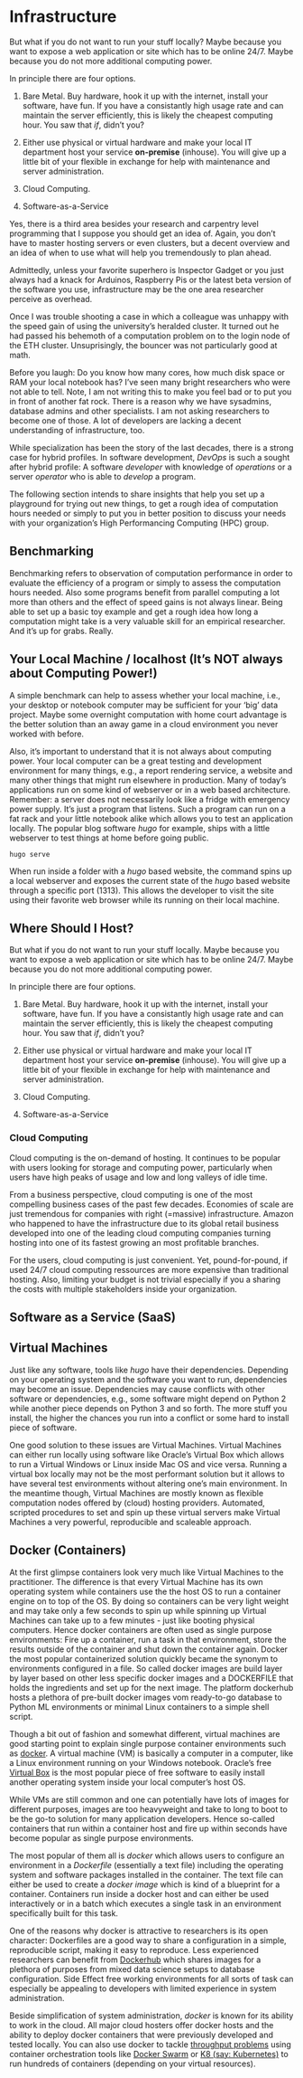 # Infrastructure


But what if you do not want to run your stuff locally? Maybe because you want to expose a web application or site which has to be online 24/7. Maybe because you do not more additional computing power. 

In principle there are four options.

1. Bare Metal. Buy hardware, hook it up with the internet, install your software, have fun. If you have a consistantly high usage rate and can maintain the server efficiently, this is likely the cheapest computing hour. You saw that *if*, didn't you?

2. Either use physical or virtual hardware and make your local IT department host your service **on-premise** (inhouse). You will give up a little bit of your flexible in exchange for help with maintenance and server administration.

3. Cloud Computing.


4. Software-as-a-Service



Yes, there is a third area besides your research and carpentry level programming
that I suppose you should get an idea of. Again, you don't have to master hosting
servers or even clusters, but a decent overview and an idea of when to use what will
help you tremendously to plan ahead.

Admittedly, unless your favorite superhero is Inspector Gadget or you 
just always had a knack for Arduinos, Raspberry Pis or the latest beta version 
of the software you use, infrastructure may be the one area researcher perceive as overhead.

Once I was trouble shooting a case in which a colleague was unhappy with the speed gain of using the university's heralded cluster. It turned out he had passed his behemoth of a computation 
problem on to the login node of the ETH cluster. Unsuprisingly, the bouncer was not 
particularly good at math. 

Before you laugh: Do you know how many cores, how much disk space or RAM your local notebook has?
I've seen many bright researchers who were not able to tell. Note, I am not writing this to make you feel bad or to put you in front of another fat rock. There is a reason why we have sysadmins, database admins and other specialists. I am not asking researchers to become one of those. A lot of developers are lacking a decent understanding of infrastructure, too. 

While specialization has been the story of the last decades, there is a strong case for hybrid profiles. In software development, *DevOps* is such a sought after hybrid profile: A software *developer* with knowledge of *operations* or a server *operator* who is able to *develop* a program. 

The following section intends to share insights that help you set up a playground for trying out new things, to get a rough idea of computation hours needed or simply to put you in better position to discuss your needs with your organization's High Performancing Computing (HPC) group. 

## Benchmarking

Benchmarking refers to observation of computation performance in order to evaluate the efficiency of a program or simply to assess the computation hours needed. Also some programs benefit from parallel computing a lot more than others and the effect of speed gains is not always linear. Being able to set up a basic toy example and get a rough idea how long a computation might take is a very valuable skill for an empirical researcher. And it's up for grabs. Really. 





## Your Local Machine / localhost (It's NOT always about Computing Power!)

A simple benchmark can help to assess whether your local machine, i.e., your desktop or notebook computer may be sufficient for your 'big' data project. Maybe some overnight computation with home court advantage is the better solution than an away game in a cloud environment you never worked with before. 

Also, it's important to understand that it is not always about computing power. Your local computer can be a great testing and development environment for many things, e.g., a report rendering service, a website and many other things that might run elsewhere in production. Many of today's applications run on some kind of webserver or in a web based architecture. Remember: a server  does not necessarily look like a fridge with emergency power supply. It's just a program that listens. Such a program can run on a fat rack and your little notebook alike which allows you to test an application locally. The popular blog software *hugo* for example, ships with a little webserver to test things at home before going public. 

```
hugo serve
```

When run inside a folder with a *hugo* based website, the command spins up a local webserver and exposes the current state 
of the *hugo* based website through a specific port (1313). This allows the developer to visit the site using their favorite 
web browser while its running on their local machine.


## Where Should I Host? 

But what if you do not want to run your stuff locally. Maybe because you want to expose a web application or site which has to be online 24/7. Maybe because you do not more additional computing power. 

In principle there are four options.

1. Bare Metal. Buy hardware, hook it up with the internet, install your software, have fun. If you have a consistantly high usage rate and can maintain the server efficiently, this is likely the cheapest computing hour. You saw that *if*, didn't you?

2. Either use physical or virtual hardware and make your local IT department host your service **on-premise** (inhouse). You will give up a little bit of your flexible in exchange for help with maintenance and server administration.

3. Cloud Computing.


4. Software-as-a-Service



### Cloud Computing

Cloud computing is the on-demand of hosting. It continues to be popular with users looking for storage and computing power, particularly when users have high peaks of usage and low and long valleys of idle time. 

From a business perspective, cloud computing is one of the most compelling business cases of the past few decades. Economies of scale are just tremendous for companies with right (=massive) infrastructure. Amazon who happened to have the infrastructure due to its global retail business developed into one of the leading cloud computing companies turning hosting into one of its fastest growing an most profitable branches. 

For the users, cloud computing is just convenient. Yet, pound-for-pound, if used 24/7 cloud computing ressources are more expensive than traditional hosting. Also, limiting your budget is not trivial especially if you a sharing the costs with multiple stakeholders inside your organization. 



## Software as a Service (SaaS)







## Virtual Machines

Just like any software, tools like *hugo* have their dependencies. Depending on your operating system and the software you want to run, dependencies may become an issue. Dependencies may cause conflicts with other software or dependencies, e.g., some software might depend on Python 2 while another piece depends on Python 3 and so forth. The more stuff you install, the higher the chances you run into a conflict or some hard to install piece of software. 

One good solution to these issues are Virtual Machines. Virtual Machines can either run locally using software like Oracle's Virtual Box which allows to run a Virtual Windows or Linux inside Mac OS and vice versa. Running a virtual box locally may not be the most performant solution but it allows to have several test environments without altering one's main environment. 
In the meantime though, Virtual Machines are mostly known as flexible computation nodes offered by (cloud) hosting providers. Automated, scripted procedures to set and spin up these virtual servers make Virtual Machines a very powerful, reproducible and scaleable approach.


## Docker (Containers)

At the first glimpse containers look very much like Virtual Machines to the practitioner. The difference is that every Virtual Machine has its own operating system while containers use the the host OS to run a container engine on to top of the OS. By doing so containers can be very light weight and may take only a few seconds to spin up while spinning up Virtual Machines can take up to a few minutes - just like booting physical computers. Hence docker containers are often used as single purpose environments: Fire up a container, run a task in that environment, store the results outside of the container and shut down the container again. Docker the most popular containerized solution quickly became the synonym to environments configured in a file. So called docker images are build layer by layer based on other less specific docker images and a DOCKERFILE that holds the ingredients and set up for the next image. The platform dockerhub hosts a plethora of pre-built docker images vom ready-to-go database to Python ML environments or minimal Linux containers to a simple shell script. 




Though a bit out of fashion and somewhat different, virtual machines are good starting point to explain single purpose container environments such as [docker](https://www.docker.com/why-docker). A virtual machine (VM) is basically a computer in a computer, like a Linux environment running on your Windows notebook. Oracle's free [Virtual Box](https://www.virtualbox.org/) is the most popular piece of free software to easily install another operating system inside your local computer's host OS. 

While VMs are still common and one can potentially have lots of images for different purposes, images are too heavyweight and take to long to boot to be the go-to solution for many application developers. Hence so-called containers that run within a container host and fire up within seconds have become popular as single purpose environments.

The most popular of them all is *docker* which allows users to configure an environment in a *Dockerfile* (essentially a text file) including the operating system and software packages installed in the container. The text file can either be used to create a *docker image* which is kind of a blueprint for a container. Containers run inside a docker host and can either be used interactively or in a batch which executes a single task in an environment specifically built for this task.  

One of the reasons why docker is attractive to researchers is its open character: Dockerfiles are a good way to share a configuration in a simple, reproducible script, making it easy to reproduce. Less experienced researchers can benefit from [Dockerhub](https://hub.docker.com/) which shares images for a plethora of purposes from mixed data science setups to database configuration. Side Effect free working environments for all sorts of task can especially be appealing to developers with limited experience in system administration. 

Beside simplification of system administration, *docker* is known for its ability to work in the cloud. All major cloud hosters offer docker hosts and the ability to deploy docker containers that were previously developed and tested locally. You can also use docker to tackle [throughput problems](#glossary) using container orchestration tools like [Docker Swarm](https://docs.docker.com/engine/swarm/swarm-tutorial/) or [K8 (say: Kubernetes)](https://kubernetes.io/) to run hundreds of containers (depending on your virtual resources).








